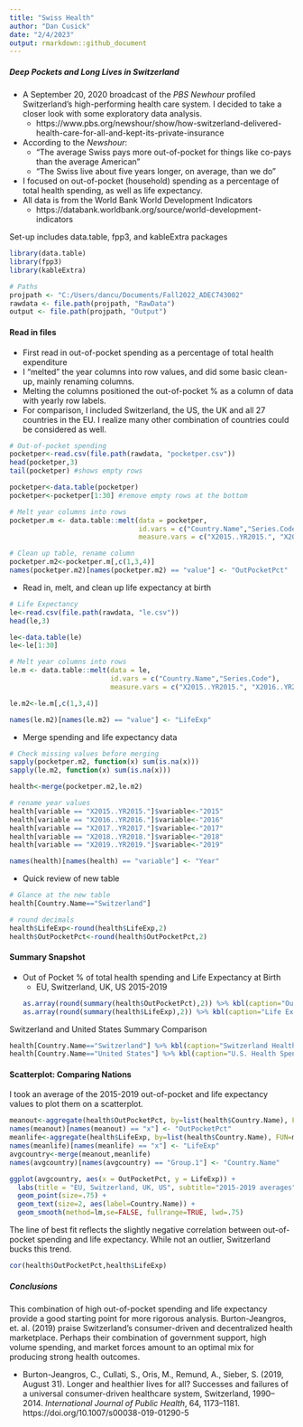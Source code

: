 ---
title: "Swiss Health"
author: "Dan Cusick"
date: "2/4/2023"
output: rmarkdown::github_document
---

##### **Deep Pockets and Long Lives in Switzerland**
* A September 20, 2020 broadcast of the *PBS Newhour* profiled Switzerland's high-performing health care system. I decided to take a closer look with some exploratory data analysis. 
  + https://www.pbs.org/newshour/show/how-switzerland-delivered-health-care-for-all-and-kept-its-private-insurance
* According to the *Newshour*:
  + "The average Swiss pays more out-of-pocket for things like co-pays than the average American"
  + "The Swiss live about five years longer, on average, than we do"
* I focused on out-of-pocket (household) spending as a percentage of total health spending, as well as life expectancy.
* All data is from the World Bank World Development Indicators
  + https://databank.worldbank.org/source/world-development-indicators

Set-up includes data.table, fpp3, and kableExtra packages
```{r include= FALSE}
library(data.table)
library(fpp3)
library(kableExtra)
```

```{r}
# Paths
projpath <- "C:/Users/dancu/Documents/Fall2022_ADEC743002"
rawdata <- file.path(projpath, "RawData")
output <- file.path(projpath, "Output")
```

#### **Read in files**
* First read in out-of-pocket spending as a percentage of total health expenditure
* I "melted" the year columns into row values, and did some basic clean-up, mainly renaming columns. 
* Melting the columns positioned the out-of-pocket % as a column of data with yearly row labels.
* For comparison, I included Switzerland, the US, the UK and all 27 countries in the EU. I realize many other combination of countries could be considered as well. 
```{r}
# Out-of-pocket spending 
pocketper<-read.csv(file.path(rawdata, "pocketper.csv"))
head(pocketper,3)
tail(pocketper) #shows empty rows

pocketper<-data.table(pocketper)
pocketper<-pocketper[1:30] #remove empty rows at the bottom

# Melt year columns into rows
pocketper.m <- data.table::melt(data = pocketper,
                                id.vars = c("Country.Name","Series.Code"),
                                measure.vars = c("X2015..YR2015.", "X2016..YR2016.", "X2017..YR2017.", "X2018..YR2018.","X2019..YR2019."))	

# Clean up table, rename column
pocketper.m2<-pocketper.m[,c(1,3,4)]
names(pocketper.m2)[names(pocketper.m2) == "value"] <- "OutPocketPct"
```

* Read in, melt, and clean up life expectancy at birth
```{r}
# Life Expectancy
le<-read.csv(file.path(rawdata, "le.csv"))
head(le,3)

le<-data.table(le)
le<-le[1:30]

# Melt year columns into rows
le.m <- data.table::melt(data = le,
                         id.vars = c("Country.Name","Series.Code"),
                         measure.vars = c("X2015..YR2015.", "X2016..YR2016.", "X2017..YR2017.", "X2018..YR2018.","X2019..YR2019."))	

le.m2<-le.m[,c(1,3,4)]

names(le.m2)[names(le.m2) == "value"] <- "LifeExp"
```

* Merge spending and life expectancy data
```{r}
# Check missing values before merging
sapply(pocketper.m2, function(x) sum(is.na(x)))
sapply(le.m2, function(x) sum(is.na(x)))

health<-merge(pocketper.m2,le.m2)

# rename year values
health[variable == "X2015..YR2015."]$variable<-"2015"
health[variable == "X2016..YR2016."]$variable<-"2016"
health[variable == "X2017..YR2017."]$variable<-"2017"
health[variable == "X2018..YR2018."]$variable<-"2018"
health[variable == "X2019..YR2019."]$variable<-"2019"

names(health)[names(health) == "variable"] <- "Year"
```

* Quick review of new table
```{r}
# Glance at the new table
health[Country.Name=="Switzerland"]

# round decimals
health$LifeExp<-round(health$LifeExp,2)
health$OutPocketPct<-round(health$OutPocketPct,2)
```


#### **Summary Snapshot**
* Out of Pocket % of total health spending and Life Expectancy at Birth
  + EU, Switzerland, UK, US 2015-2019
```{r}
as.array(round(summary(health$OutPocketPct),2)) %>% kbl(caption="Out of Pocket %", col.names = NULL) %>% kable_classic(full_width=F,html_font="Times New Roman")
as.array(round(summary(health$LifeExp),2)) %>% kbl(caption="Life Expectancy", col.names = NULL) %>% kable_classic(full_width=F,html_font="Times New Roman")
```

Switzerland and United States Summary Comparison
```{r}
health[Country.Name=="Switzerland"] %>% kbl(caption="Switzerland Health Spending and LE") %>% kable_classic(full_width=F,html_font="Times New Roman")
health[Country.Name=="United States"] %>% kbl(caption="U.S. Health Spending and LE") %>% kable_classic(full_width=F,html_font="Times New Roman")
```

#### **Scatterplot: Comparing Nations**
I took an average of the 2015-2019 out-of-pocket and life expectancy values to plot them on a scatterplot. 

```{r}
meanout<-aggregate(health$OutPocketPct, by=list(health$Country.Name), FUN=mean)
names(meanout)[names(meanout) == "x"] <- "OutPocketPct"
meanlife<-aggregate(health$LifeExp, by=list(health$Country.Name), FUN=mean)
names(meanlife)[names(meanlife) == "x"] <- "LifeExp"
avgcountry<-merge(meanout,meanlife)
names(avgcountry)[names(avgcountry) == "Group.1"] <- "Country.Name"

ggplot(avgcountry, aes(x = OutPocketPct, y = LifeExp)) +
  labs(title = "EU, Switzerland, UK, US", subtitle="2015-2019 averages",x="Out of Pocket Spending (% of health spending)", y="Life Expectancy (years)")+
  geom_point(size=.75) +
  geom_text(size=2, aes(label=Country.Name)) +
  geom_smooth(method=lm,se=FALSE, fullrange=TRUE, lwd=.75)
```

The line of best fit reflects the slightly negative correlation between out-of-pocket spending and life expectancy. While not an outlier, Switzerland bucks this trend. 
```{r}
cor(health$OutPocketPct,health$LifeExp)
```

##### **Conclusions**
This combination of high out-of-pocket spending and life expectancy provide a good starting point for more rigorous analysis. Burton-Jeangros, et. al. (2019) praise Switzerland's  consumer-driven and decentralized health marketplace. Perhaps their combination of government support, high volume spending, and market forces amount to an optimal mix for producing strong health outcomes. 

* Burton-Jeangros, C., Cullati, S., Oris, M., Remund, A., Sieber, S. (2019, August 31). Longer and healthier lives for all? Successes and failures of
a universal consumer-driven healthcare system, Switzerland, 1990–2014. *International Journal of Public Health*, 64, 1173–1181.
https://doi.org/10.1007/s00038-019-01290-5





